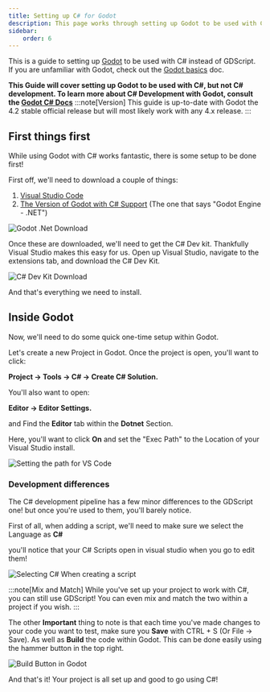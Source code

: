 ```yaml
---
title: Setting up C# for Godot
description: This page works through setting up Godot to be used with C#
sidebar:
    order: 6
---
```



This is a guide to setting up [Godot](https://godotengine.org/) to be used with C# instead of GDScript. If you are unfamiliar with Godot, check out the [Godot basics](/game-dev/godot/basics) doc.

**This Guide will cover setting up Godot to be used with C#, but not C# development. To learn more about C# Development with Godot, consult the [Godot C# Docs](https://docs.godotengine.org/en/stable/tutorials/scripting/c_sharp/index.html)**
:::note[Version]
This guide is up-to-date with Godot the 4.2 stable official release but will most likely work with any 4.x release.
:::

## First things first

While using Godot with C# works fantastic, there is some setup to be done first!

First off, we'll need to download a couple of things:

1. [Visual Studio Code](https://code.visualstudio.com/)
2. [The Version of Godot with C# Support](https://godotengine.org/download/windows/) (The one that says "Godot Engine - .NET")

![Godot .Net Download](/src/assets/godot/dotNet/GDDownload.png)

Once these are downloaded, we'll need to get the C# Dev kit. Thankfully Visual Studio makes this easy for us.
Open up Visual Studio, navigate to the extensions tab, and download the C# Dev Kit.

![C# Dev Kit Download](/src/assets/godot/dotNet/DevKit.png)

And that's everything we need to install.
## Inside Godot

Now, we'll need to do some quick one-time setup within Godot.

Let's create a new Project in Godot. Once the project is open, you'll want to click:

**Project -> Tools -> C# -> Create C# Solution.**

You'll also want to open: 

**Editor -> Editor Settings.**

and Find the **Editor** tab within the **Dotnet** Section.

Here, you'll want to click **On** and set the "Exec Path" to the Location of your Visual Studio install.

![Setting the path for VS Code](/src/assets/godot/dotNet/editor.png)

### Development differences

The C# development pipeline has a few minor differences to the GDScript one! but once you're used to them, you'll barely notice.

First of all, when adding a script, we'll need to make sure we select the Language as **C#**

you'll notice that your C# Scripts open in visual studio when you go to edit them!

![Selecting C# When creating a script](/src/assets/godot/dotNet/typeSelect.png)

:::note[Mix and Match]
While you've set up your project to work with C#, you can still use GDScript! You can even mix and match the two within a project if you wish.
:::

The other **Important** thing to note is that each time you've made changes to your code you want to test, make sure you **Save** with CTRL + S (Or File -> Save). As well as **Build** the code within Godot. This can be done easily using the hammer button in the top right.

![Build Button in Godot](/src/assets/godot/dotNet/godotbuild.png)

And that's it! Your project is all set up and good to go using C#!



